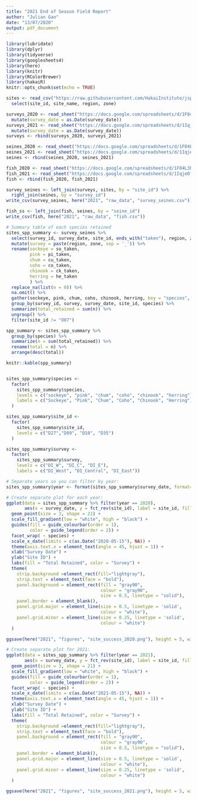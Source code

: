 ```yaml
---
title: "2021 End of Season Field Report"
author: "Julian Gan"
date: "13/07/2020"
output: pdf_document
---
```


```r
library(lubridate)
library(dplyr)
library(tidyverse)
library(googlesheets4)
library(here)
library(knitr)
library(RColorBrewer)
library(hakaiR)
knitr::opts_chunk$set(echo = TRUE)
```

```r
sites <- read_csv("https://raw.githubusercontent.com/HakaiInstitute/jsp-data/master/raw_data/sites.csv") %>% 
  select(site_id, site_name, region, zone)

surveys_2020 <- read_sheet("https://docs.google.com/spreadsheets/d/1F04L3heVXck9Co6THrE8vMzuu3O4zq4NwxC8FJdL5Uk/edit#gid=0", sheet = "survey_data") %>% 
  mutate(survey_date = as.Date(survey_date))
surveys_2021 <- read_sheet("https://docs.google.com/spreadsheets/d/1IqjeOf2mTZYRhYscct6Ra5fIzp2ruK8E3Y1DxvsZ6V8/edit#gid=0", sheet = "survey_data") %>%
  mutate(survey_date = as.Date(survey_date))
surveys <- rbind(surveys_2020, surveys_2021)

seines_2020 <- read_sheet("https://docs.google.com/spreadsheets/d/1F04L3heVXck9Co6THrE8vMzuu3O4zq4NwxC8FJdL5Uk/edit#gid=0", sheet = "seine_data", na = "NA")
seines_2021 <- read_sheet("https://docs.google.com/spreadsheets/d/1IqjeOf2mTZYRhYscct6Ra5fIzp2ruK8E3Y1DxvsZ6V8/edit#gid=0", sheet = "seine_data", na = "NA")
seines <- rbind(seines_2020, seines_2021)

fish_2020 <- read_sheet("https://docs.google.com/spreadsheets/d/1F04L3heVXck9Co6THrE8vMzuu3O4zq4NwxC8FJdL5Uk/edit#gid=0", sheet = "fish_field_data", na = "NA")
fish_2021 <- read_sheet("https://docs.google.com/spreadsheets/d/1IqjeOf2mTZYRhYscct6Ra5fIzp2ruK8E3Y1DxvsZ6V8/edit#gid=0", sheet = "fish_field_data", na = "NA")
fish <- rbind(fish_2020, fish_2021)

survey_seines <- left_join(surveys, sites, by = "site_id") %>% 
  right_join(seines, by = "survey_id")
write_csv(survey_seines, here("2021", "raw_data", "survey_seines.csv"))

fish_ss <- left_join(fish, seines, by = "seine_id")
write_csv(fish, here("2021", "raw_data", "fish.csv"))
```

```r
# Summary table of each species retained
sites_spp_summary <- survey_seines %>% 
  select(survey_id, survey_date, site_id, ends_with("taken"), region, zone) %>% 
  mutate(survey = paste(region, zone, sep = '_')) %>% 
  rename(sockeye = so_taken,
         pink = pi_taken,
         chum = cu_taken,
         coho = co_taken,
         chinook = ck_taken,
         herring = he_taken
         ) %>% 
  replace_na(list(n = 0)) %>% 
  na.omit() %>% 
  gather(sockeye, pink, chum, coho, chinook, herring, key = "species", value = "n") %>%
  group_by(survey_id, survey, survey_date, site_id, species) %>% 
  summarize(total_retained = sum(n)) %>% 
  ungroup() %>% 
  filter(site_id != "D07")

spp_summary <- sites_spp_summary %>% 
  group_by(species) %>% 
  summarize(n = sum(total_retained)) %>% 
  rename(total = n) %>% 
  arrange(desc(total))

knitr::kable(spp_summary)


sites_spp_summary$species <-
  factor(
    sites_spp_summary$species,
    levels = c("sockeye", "pink", "chum", "coho", "chinook", "herring"),
    labels = c("Sockeye", "Pink", "Chum", "Coho", "Chinook", "Herring")
  )

sites_spp_summary$site_id <-
  factor(
    sites_spp_summary$site_id,
    levels = c("D27","D09", "D10", "D35")
  )

sites_spp_summary$survey <- 
  factor(
    sites_spp_summary$survey, 
    levels = c("DI_W", "DI_C", "DI_E"),
    labels = c("DI_West", "DI_Central", "DI_East"))

# Separate years so you can filter by year:
sites_spp_summary$year <- format(sites_spp_summary$survey_date, format="%Y")

# Create separate plot for each year:
ggplot(data = sites_spp_summary %>% filter(year == 2020), 
       aes(x = survey_date, y = fct_rev(site_id), label = site_id, fill = total_retained, color = survey)) +
  geom_point(size = 3, shape = 21) +
  scale_fill_gradient(low = "white", high = "black") +
  guides(fill = guide_colourbar(order = 1),
         color = guide_legend(order = 2)) +
  facet_wrap( ~ species) +
  scale_x_date(limits = c(as.Date("2020-05-15"), NA)) +
  theme(axis.text.x = element_text(angle = 45, hjust = 1)) +
  xlab("Survey Date") +
  ylab("Site ID") +
  labs(fill = "Total Retained", color = "Survey") +
  theme(
    strip.background =element_rect(fill="lightgray"),
    strip.text = element_text(face = "bold"),
    panel.background = element_rect(fill = "gray90",
                                    colour = "gray90",
                                    size = 0.5, linetype = "solid"),
    panel.border = element_blank(),
    panel.grid.major = element_line(size = 0.5, linetype = 'solid',
                                    colour = "white"), 
    panel.grid.minor = element_line(size = 0.25, linetype = 'solid',
                                    colour = "white")
  )

ggsave(here("2021", "figures", "site_success_2020.png"), height = 5, width = 6)

# Create separate plot for 2021: 
ggplot(data = sites_spp_summary %>% filter(year == 2021), 
       aes(x = survey_date, y = fct_rev(site_id), label = site_id, fill = total_retained, color = survey)) +
  geom_point(size = 3, shape = 21) +
  scale_fill_gradient(low = "white", high = "black") +
  guides(fill = guide_colourbar(order = 1),
         color = guide_legend(order = 2)) +
  facet_wrap( ~ species) +
  scale_x_date(limits = c(as.Date("2021-05-15"), NA)) +
  theme(axis.text.x = element_text(angle = 45, hjust = 1)) +
  xlab("Survey Date") +
  ylab("Site ID") +
  labs(fill = "Total Retained", color = "Survey") +
  theme(
    strip.background =element_rect(fill="lightgray"),
    strip.text = element_text(face = "bold"),
    panel.background = element_rect(fill = "gray90",
                                    colour = "gray90",
                                    size = 0.5, linetype = "solid"),
    panel.border = element_blank(),
    panel.grid.major = element_line(size = 0.5, linetype = 'solid',
                                    colour = "white"), 
    panel.grid.minor = element_line(size = 0.25, linetype = 'solid',
                                    colour = "white")
  )

ggsave(here("2021", "figures", "site_success_2021.png"), height = 5, width = 6)
```

